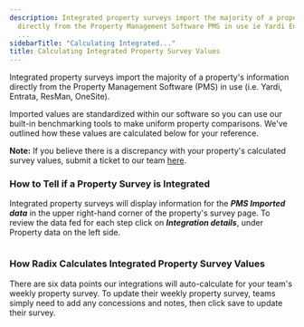 ```yaml
---
description: Integrated property surveys import the majority of a propertys information
  directly from the Property Management Software PMS in use ie Yardi Entrata ResMan
  ...
sidebarTitle: "Calculating Integrated..."
title: Calculating Integrated Property Survey Values
---
```


Integrated property surveys import the majority of a property's information directly from the Property Management Software (PMS) in use (i.e. Yardi, Entrata, ResMan, OneSite).


Imported values are standardized within our software so you can use our built-in benchmarking tools to make uniform property comparisons. We've outlined how these values are calculated below for your reference. 



**Note:** If you believe there is a discrepancy with your property's calculated survey values, submit a ticket to our team [here](https://help.radix.com/hc/en-us/requests/new). 



### How to Tell if a Property Survey is Integrated


Integrated property surveys will display information for the ***PMS Imported data*** in the upper right-hand corner of the property's survey page. To review the data fed for each step click on ***Integration details***, under Property data on the left side. 


<Frame caption="Property data entry interface showing occupancy and leased percentages with edit options.">
  <img src="/images/radix/2ccfc5ee3735807ac61f46c223cb2993605f90f0.png" alt="" />
</Frame>


### How Radix Calculates Integrated Property Survey Values


There are six data points our integrations will auto-calculate for your team's weekly property survey. To update their weekly property survey, teams simply need to add any concessions and notes, then click save to update their survey. 


<Steps>
  <Step title="**Occupancy Percentage (%):** [Click here](occupancy-percentage.mdx) to see how we calculate this metric.">
  </Step>
  <Step title="**Leased Percentage (%):** [Click here](leased-percentage.mdx) to see how we calculate this metric.">
  </Step>
  <Step title="**Apartments to Rent (ATR):** A property's *60-day availability* is calculated. [Click here](apartments-to-rent-atr.mdx) to see how we calculate this metric.">
  </Step>
  <Step title="**Rents:** To maintain consistency in our platform, a property's rents are displayed by unit type and reflect pricing for 12-month lease terms. [Click here](rent.mdx) to see how rents are calculated.">
  </Step>
  <Step title="**Traffic per Week:** [Click here](traffic-per-week.mdx) to see how we calculate this metric.">
  </Step>
  <Step title="**Leases per Week:** A property's *net leases* are calculated. [Click here](leases-per-week.mdx) to see how.">
  </Step>
</Steps>
